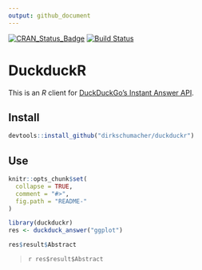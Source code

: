```yaml
---
output: github_document
---
```

[![CRAN_Status_Badge](http://www.r-pkg.org/badges/version/duckduckr)](https://cran.r-project.org/package=duckduckr)
[![Build Status](https://travis-ci.org/dirkschumacher/duckduckr.svg?branch=master)](https://travis-ci.org/dirkschumacher/duckduckr)

# DuckduckR

This is an *R* client for [DuckDuckGo's Instant Answer API](https://duckduckgo.com/api).

## Install

```r
devtools::install_github("dirkschumacher/duckduckr")
```


## Use
```r
knitr::opts_chunk$set(
  collapse = TRUE,
  comment = "#>",
  fig.path = "README-"
)
```

```r
library(duckduckr)
res <- duckduck_answer("ggplot")
```

```r
res$result$Abstract
```
<blockquote>
`r res$result$Abstract`
</blockquote>

